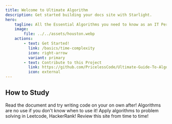 ```yaml
---
title: Welcome to Ultimate Algorithm
description: Get started building your docs site with Starlight.
hero:
    tagline: All the Essential Algorithms you need to know as an IT Person
    image:
        file: ../../assets/houston.webp
    actions:
        - text: Get Started!
          link: /basics/time-complexity
          icon: right-arrow
          variant: primary
        - text: Contribute to this Project
          link: https://github.com/PricelessCode/Ultimate-Guide-To-Algorithm
          icon: external
---
```



## How to Study

<CardGrid stagger>
    <Card title="Read & Write Code" icon="pencil">
        Read the document and try writing code on your on own after!
    </Card>
    <Card title="Compare Usecase" icon="add-document">
        Algorithms are no use if you don't know when to use it!
    </Card>
    <Card title="Solve Problems" icon="setting">
        Apply algorithms to problem solving in Leetcode, HackerRank!
    </Card>
    <Card title="Review" icon="open-book">
        Review this site from time to time! 
    </Card>
</CardGrid>
